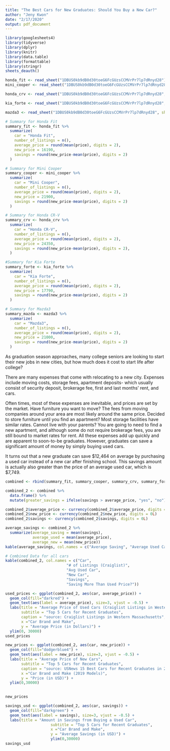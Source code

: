 ```yaml
---
title: "The Best Cars for New Graduates: Should You Buy a New Car?"
author: "Jeny Kwon"
date: "2/17/2020"
output: pdf_document
---
```


```r
library(googlesheets4)
library(tidyverse)
library(dplyr)
library(knitr)
library(data.table)
library(formattable)
library(stringr)
sheets_deauth()
```

```r
honda_fit <- read_sheet("1DBUS0kb9dB0d30toeG6FcGUzsCCMVrPr7lp7dRnyd28")
mini_cooper <- read_sheet("1DBUS0kb9dB0d30toeG6FcGUzsCCMVrPr7lp7dRnyd28", sheet = 2)

honda_crv <- read_sheet("1DBUS0kb9dB0d30toeG6FcGUzsCCMVrPr7lp7dRnyd28", sheet = 3)

kia_forte <- read_sheet("1DBUS0kb9dB0d30toeG6FcGUzsCCMVrPr7lp7dRnyd28", sheet = 4)

mazda3 <- read_sheet("1DBUS0kb9dB0d30toeG6FcGUzsCCMVrPr7lp7dRnyd28", sheet = 5)
```

```r
# Summary for Honda Fit
summary_fit <- honda_fit %>% 
  summarize(
    car = "Honda Fit",
    number_of_listings = n(),
    average_price = round(mean(price), digits = 2),
    new_price = 16190,
    savings = round(new_price-mean(price), digits = 2)
  )

# Summary for Mini Cooper
summary_cooper <- mini_cooper %>% 
  summarize(
    car = "Mini Cooper",
    number_of_listings = n(),
    average_price = round(mean(price), digits = 2),
    new_price = 21900,
    savings = round(new_price-mean(price), digits = 2)
  )

# Summary for Honda CR-V
summary_crv <- honda_crv %>% 
  summarize(
    car = "Honda CR-V",
    number_of_listings = n(),
    average_price = round(mean(price), digits = 2),
    new_price = 24350,
    savings = round(new_price-mean(price), digits = 2), 
  )

#Summary for Kia Forte
summary_forte <- kia_forte %>% 
  summarize(
    car = "Kia Forte",
    number_of_listings = n(),
    average_price = round(mean(price), digits = 2),
    new_price = 17790,
    savings = round(new_price-mean(price), digits = 2)
  )

# Summary for Mazda3
summary_mazda <- mazda3 %>% 
  summarize(
    car = "Mazda3",
    number_of_listings = n(),
    average_price = round(mean(price), digits = 2),
    new_price = 21000,
    savings = round(new_price-mean(price), digits = 2)
  )
```

As graduation season approaches, many college seniors are looking to start their new jobs in new cities, but how much does it cost to start life after college? 

There are many expenses that come with relocating to a new city. Expenses include moving costs, storage fees, apartment deposits- which usually consist of security deposit, brokerage fee, first and last months’ rent, and cars. 

Often times, most of these expenses are inevitable, and prices are set by the market. Have furniture you want to move? The fees from moving companies around your area are most likely around the same price. Decided to store furniture until you find an apartment? Most storage facilities have similar rates. Cannot live with your parents? You are going to need to find a new apartment, and although some do not require brokerage fees, you are still bound to market rates for rent.  All these expenses add up quickly and are apparent to soon-to-be graduates. However, graduates can save a significant amount of money by simply buying used cars. 

It turns out that a new graduate can save \$12,464 on average by purchasing a used car instead of a new car after finishing school. This savings amount is actually also greater than the price of an average used car, which is \$7,749. 

```r
combined <- rbind(summary_fit, summary_cooper, summary_crv, summary_forte, summary_mazda)

combined_2 <- combined %>% 
  data.frame() %>% 
  mutate(greater_savings = ifelse(savings > average_price, "yes", "no"))

combined_2$average_price <- currency(combined_2$average_price, digits = 0L)
combined_2$new_price <- currency(combined_2$new_price, digits = 0L)
combined_2$savings <- currency(combined_2$savings, digits = 0L)

average_savings <- combined_2 %>% 
  summarize(average_saving = mean(savings),
            average_used = mean(average_price),
            average_new = mean(new_price))
kable(average_savings, col.names = c("Average Saving", "Average Used Car Price", "Average New Car Price"))
```

```r
# Combined Data for all cars
kable(combined_2, col.names = c("Car",
                           "# of Listings (Craiglist)",
                           "Avg Used Car",
                           "New Car",
                           "Savings",
                           "Saving More Than Used Price?"))
```

```r
used_prices <- ggplot(combined_2, aes(car, average_price)) +
  geom_col(fill="darkred") + 
  geom_text(aes(label = average_price), size=3, vjust = -0.5) +
  labs(title = "Average Price of Used Cars (Craiglist Listings in Western Mass)",
       subtitle = "Top 5 Cars for Recent Graduates",
       caption = "source: Craiglist Listings in Western Massachusetts",
       x ="Car Brand and Make",
       y = "Average Price (in Dollars)") +
  ylim(0, 30000)
used_prices
```

```r
new_prices <- ggplot(combined_2, aes(car, new_price)) +
  geom_col(fill="dodgerblue4") + 
  geom_text(aes(label = new_price), size=3, vjust = -0.5) +
  labs(title = "Average Price of New Cars",
       subtitle = "Top 5 Cars for Recent Graduates",
       caption = "source: USNews 15 Best Cars for Recent Graduates in 2019 ",
       x ="Car Brand and Make (2019 Models)",
       y = "Price (in USD)") +
  ylim(0,30000)

          
new_prices
```
```r
savings_usd <- ggplot(combined_2, aes(car, savings)) +
  geom_col(fill="darkgreen") + 
  geom_text(aes(label = savings), size=3, vjust = -0.5) +
  labs(title = "Amount in Savings from Buying a Used Car",
                    subtitle = "Top 5 Cars for Recent Graduates",
                    x ="Car Brand and Make",
                    y = "Average Savings (in USD)") +
                    ylim(0,30000)
savings_usd
```




